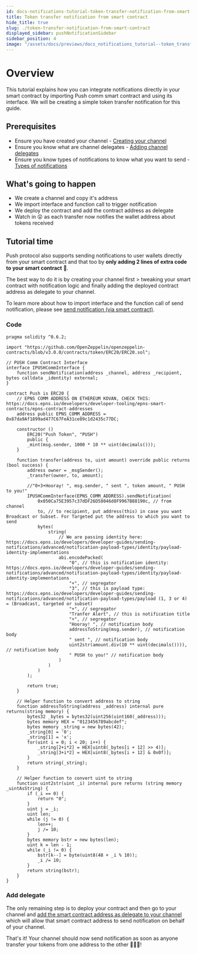 ```yaml
---
id: docs-notifications-tutorial-token-transfer-notification-from-smart-contract
title: Token transfer notification from smart contract
hide_title: true
slug: ./token-transfer-notification-from-smart-contract
displayed_sidebar: pushNotificationSidebar
sidebar_position: 4
image: "/assets/docs/previews/docs_notifications_tutorial--token_transfer_notification_from_smart_contract.png"
---
```


# Overview

This tutorial explains how you can integrate notifications directly in your smart contract by importing Push comm smart contract and using its interface. We will be creating a simple token transfer notification for this guide.

<head>
  <title>{`Token Transfer Notification from Smart Contract | Tutorial | Push
    Notifications | Push Documentation`}</title>
</head>

## Prerequisites

- Ensure you have created your channel - [Creating your channel](/docs/notifications/tutorials/create-your-channel/ "Guide to create your channel for sending notifications from Push protocol")
- Ensure you know what are channel delegates - [Adding channel delegates](/docs/notifications/tutorials/create-your-channel/#adding-delegates-for-channel "Guide to adding delegates for your channel")
- Ensure you know types of notifications to know what you want to send - [Types of notifications](/docs/notifications/build/types-of-notification/ "Guide explaining the types of notifications")

## What's going to happen

- We create a channel and copy it's address
- We import interface and function call to trigger notification
- We deploy the contract and add the contract address as delegate
- Watch in 😲 as each transfer now notifies the wallet address about tokens received

## Tutorial time

Push protocol also supports sending notifications to user wallets directly from your smart contract and that too by **only adding 2 lines of extra code to your smart contract** 🎉.

The best way to do it is by creating your channel first > tweaking your smart contract with notification logic and finally adding the deployed contract address as delegate to your channel.

To learn more about how to import interface and the function call of send notification, please see [send notification (via smart contract)](/docs/notifications/build/send-notification-via-smart-contract/ "Smart contract intergace to send notification").

### Code

```solidity
pragma solidity ^0.6.2;

import "https://github.com/OpenZeppelin/openzeppelin-contracts/blob/v3.0.0/contracts/token/ERC20/ERC20.sol";

// PUSH Comm Contract Interface
interface IPUSHCommInterface {
    function sendNotification(address _channel, address _recipient, bytes calldata _identity) external;
}

contract Push is ERC20 {
    // EPNS COMM ADDRESS ON ETHEREUM KOVAN, CHECK THIS: https://docs.epns.io/developers/developer-tooling/epns-smart-contracts/epns-contract-addresses
    address public EPNS_COMM_ADDRESS = 0x87da9Af1899ad477C67FeA31ce89c1d2435c77DC;

    constructor ()
        ERC20("Push Token", "PUSH")
        public {
        _mint(msg.sender, 1000 * 10 ** uint(decimals()));
    }

    function transfer(address to, uint amount) override public returns (bool success) {
        address owner = _msgSender();
        _transfer(owner, to, amount);

        //"0+3+Hooray! ", msg.sender, " sent ", token amount, " PUSH to you!"
        IPUSHCommInterface(EPNS_COMM_ADDRESS).sendNotification(
            0x050Ca75E3957c37dDF26D58046d8F9967B88190c, // from channel
            to, // to recipient, put address(this) in case you want Broadcast or Subset. For Targeted put the address to which you want to send
            bytes(
                string(
                    // We are passing identity here: https://docs.epns.io/developers/developer-guides/sending-notifications/advanced/notification-payload-types/identity/payload-identity-implementations
                    abi.encodePacked(
                        "0", // this is notification identity: https://docs.epns.io/developers/developer-guides/sending-notifications/advanced/notification-payload-types/identity/payload-identity-implementations
                        "+", // segregator
                        "3", // this is payload type: https://docs.epns.io/developers/developer-guides/sending-notifications/advanced/notification-payload-types/payload (1, 3 or 4) = (Broadcast, targeted or subset)
                        "+", // segregator
                        "Tranfer Alert", // this is notification title
                        "+", // segregator
                        "Hooray! ", // notification body
                        addressToString(msg.sender), // notification body
                        " sent ", // notification body
                        uint2str(amount.div(10 ** uint(decimals()))), // notification body
                        " PUSH to you!" // notification body
                    )
                )
            )
        );

        return true;
    }

    // Helper function to convert address to string
    function addressToString(address _address) internal pure returns(string memory) {
        bytes32 _bytes = bytes32(uint256(uint160(_address)));
        bytes memory HEX = "0123456789abcdef";
        bytes memory _string = new bytes(42);
        _string[0] = '0';
        _string[1] = 'x';
        for(uint i = 0; i < 20; i++) {
            _string[2+i*2] = HEX[uint8(_bytes[i + 12] >> 4)];
            _string[3+i*2] = HEX[uint8(_bytes[i + 12] & 0x0f)];
        }
        return string(_string);
    }

    // Helper function to convert uint to string
    function uint2str(uint _i) internal pure returns (string memory _uintAsString) {
        if (_i == 0) {
            return "0";
        }
        uint j = _i;
        uint len;
        while (j != 0) {
            len++;
            j /= 10;
        }
        bytes memory bstr = new bytes(len);
        uint k = len - 1;
        while (_i != 0) {
            bstr[k--] = byte(uint8(48 + _i % 10));
            _i /= 10;
        }
        return string(bstr);
    }
}
```

### Add delegate

The only remaining step is to deploy your contract and then go to your channel and [add the smart contract address as delegate to your channel](/docs/notifications/tutorials/create-your-channel/#adding-delegates-for-channel "Add delegate to your channel") which will allow that smart contract address to send notification on behalf of your channel.

That's it! Your channel should now send notification as soon as anyone transfer your tokens from one address to the other 🎉🎉🎉!
